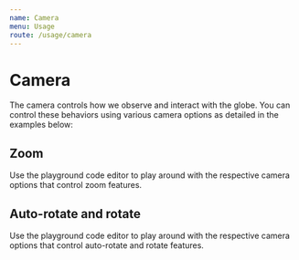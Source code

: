 ```yaml
---
name: Camera
menu: Usage
route: /usage/camera
---
```




# Camera

The camera controls how we observe and interact with the globe. You can control these behaviors using various camera options as detailed in the examples below:

## Zoom

Use the playground code editor to play around with the respective camera options that control zoom features.

<Playground>
  <ReactGlobe
    options={{
      cameraDistanceRadiusScale: 5,
      cameraMaxDistanceRadiusScale: 15,
      cameraZoomSpeed: 2,
      enableCameraZoom: true,
    }}
  />
</Playground>

## Auto-rotate and rotate

Use the playground code editor to play around with the respective camera options that control auto-rotate and rotate features.

<Playground>
  <ReactGlobe
    options={{
      cameraAutoRotateSpeed: 1,
      cameraMaxPolarAngle: (Math.PI * 9) / 16,
      cameraMinPolarAngle: (Math.PI * 7) / 16,
      cameraRotateSpeed: 0.5,
      enableCameraAutoRotate: true,
      enableCameraRotate: true,
    }}
  />
</Playground>

